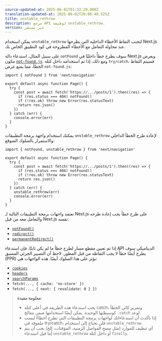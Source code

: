 ```yaml
---
source-updated-at: 2025-06-01T01:32:20.000Z
translation-updated-at: 2025-06-02T20:06:40.525Z
title: unstable_rethrow
description: مرجع API لوظيفة unstable_rethrow.
version: غير مستقر
---
```


يمكن استخدام `unstable_rethrow` لتجنب التقاط الأخطاء الداخلية التي يطرحها Next.js عند محاولة التعامل مع الأخطاء المطروحة في كود التطبيق الخاص بك.

على سبيل المثال، استدعاء دالة `notFound` سوف يطرح خطأً داخليًا في Next.js ويعرض مكون [`not-found.js`](/docs/app/api-reference/file-conventions/not-found). ومع ذلك، إذا تم استخدامه داخل كتلة `try/catch`، فسيتم التقاط الخطأ، مما يمنع عرض `not-found.js`:

```tsx filename="@/app/ui/component.tsx"
import { notFound } from 'next/navigation'

export default async function Page() {
  try {
    const post = await fetch('https://.../posts/1').then((res) => {
      if (res.status === 404) notFound()
      if (!res.ok) throw new Error(res.statusText)
      return res.json()
    })
  } catch (err) {
    console.error(err)
  }
}
```

يمكنك استخدام واجهة برمجة التطبيقات `unstable_rethrow` لإعادة طرح الخطأ الداخلي والاستمرار بالسلوك المتوقع:

```tsx filename="@/app/ui/component.tsx"
import { notFound, unstable_rethrow } from 'next/navigation'

export default async function Page() {
  try {
    const post = await fetch('https://.../posts/1').then((res) => {
      if (res.status === 404) notFound()
      if (!res.ok) throw new Error(res.statusText)
      return res.json()
    })
  } catch (err) {
    unstable_rethrow(err)
    console.error(err)
  }
}
```

تعتمد واجهات برمجة التطبيقات التالية لـ Next.js على طرح خطأ يجب إعادة طرحه والتعامل معه من قبل Next.js نفسه:

- [`notFound()`](/docs/app/api-reference/functions/not-found)
- [`redirect()`](/docs/app/guides/redirecting#redirect-function)
- [`permanentRedirect()`](/docs/app/guides/redirecting#permanentredirect-function)

إذا تم تعيين مقطع مسار لطرح خطأ ما لم يكن ثابتًا، فإن استدعاء API الديناميكي سوف يطرح أيضًا خطأً لا يجب التقاطه من قبل المطور. لاحظ أن التصيير الجزئي المسبق (PPR) يؤثر على هذا السلوك أيضًا. هذه الواجهات هي:

- [`cookies`](/docs/app/api-reference/functions/cookies)
- [`headers`](/docs/app/api-reference/functions/headers)
- [`searchParams`](/docs/app/api-reference/file-conventions/page#searchparams-optional)
- `fetch(..., { cache: 'no-store' })`
- `fetch(..., { next: { revalidate: 0 } })`

> **معلومة مفيدة**:
>
> - يجب استدعاء هذه الطريقة في أعلى كتلة catch، وتمرير كائن الخطأ كوسيطتها الوحيدة. يمكن أيضًا استخدامها ضمن معالج `.catch` لوعد.
> - إذا تأكدت أن استدعاءاتك لواجهات برمجة التطبيقات التي تطرح أخطاءً ليست ملفوفة في try/catch، فلن تحتاج إلى استخدام `unstable_rethrow`.
> - أي تنظيف للموارد (مثل مسح الفواصل الزمنية، المؤقتات، إلخ) يجب أن يتم إما قبل استدعاء `unstable_rethrow` أو داخل كتلة `finally`.
